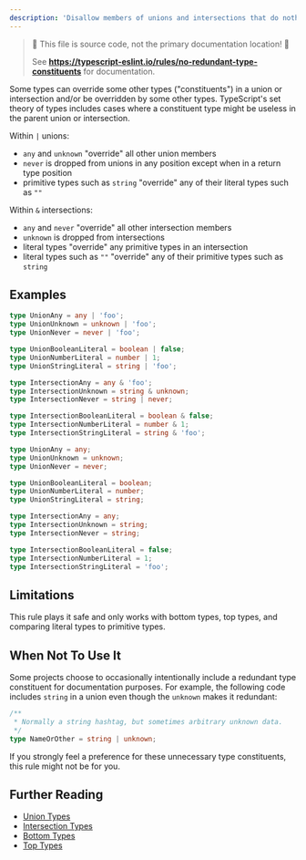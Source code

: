 ```yaml
---
description: 'Disallow members of unions and intersections that do nothing or override type information.'
---
```



> 🛑 This file is source code, not the primary documentation location! 🛑
>
> See **https://typescript-eslint.io/rules/no-redundant-type-constituents** for documentation.

Some types can override some other types ("constituents") in a union or intersection and/or be overridden by some other types.
TypeScript's set theory of types includes cases where a constituent type might be useless in the parent union or intersection.

Within `|` unions:

- `any` and `unknown` "override" all other union members
- `never` is dropped from unions in any position except when in a return type position
- primitive types such as `string` "override" any of their literal types such as `""`

Within `&` intersections:

- `any` and `never` "override" all other intersection members
- `unknown` is dropped from intersections
- literal types "override" any primitive types in an intersection
- literal types such as `""` "override" any of their primitive types such as `string`

## Examples

<Tabs>
<TabItem value="❌ Incorrect">

```ts
type UnionAny = any | 'foo';
type UnionUnknown = unknown | 'foo';
type UnionNever = never | 'foo';

type UnionBooleanLiteral = boolean | false;
type UnionNumberLiteral = number | 1;
type UnionStringLiteral = string | 'foo';

type IntersectionAny = any & 'foo';
type IntersectionUnknown = string & unknown;
type IntersectionNever = string | never;

type IntersectionBooleanLiteral = boolean & false;
type IntersectionNumberLiteral = number & 1;
type IntersectionStringLiteral = string & 'foo';
```

</TabItem>
<TabItem value="✅ Correct">

```ts
type UnionAny = any;
type UnionUnknown = unknown;
type UnionNever = never;

type UnionBooleanLiteral = boolean;
type UnionNumberLiteral = number;
type UnionStringLiteral = string;

type IntersectionAny = any;
type IntersectionUnknown = string;
type IntersectionNever = string;

type IntersectionBooleanLiteral = false;
type IntersectionNumberLiteral = 1;
type IntersectionStringLiteral = 'foo';
```

</TabItem>
</Tabs>

## Limitations

This rule plays it safe and only works with bottom types, top types, and comparing literal types to primitive types.

## When Not To Use It

Some projects choose to occasionally intentionally include a redundant type constituent for documentation purposes.
For example, the following code includes `string` in a union even though the `unknown` makes it redundant:

```ts
/**
 * Normally a string hashtag, but sometimes arbitrary unknown data.
 */
type NameOrOther = string | unknown;
```

If you strongly feel a preference for these unnecessary type constituents, this rule might not be for you.

## Further Reading

- [Union Types](https://www.typescriptlang.org/docs/handbook/2/everyday-types.html#union-types)
- [Intersection Types](https://www.typescriptlang.org/docs/handbook/2/objects.html#intersection-types)
- [Bottom Types](https://en.wikipedia.org/wiki/Bottom_type)
- [Top Types](https://en.wikipedia.org/wiki/Top_type)
